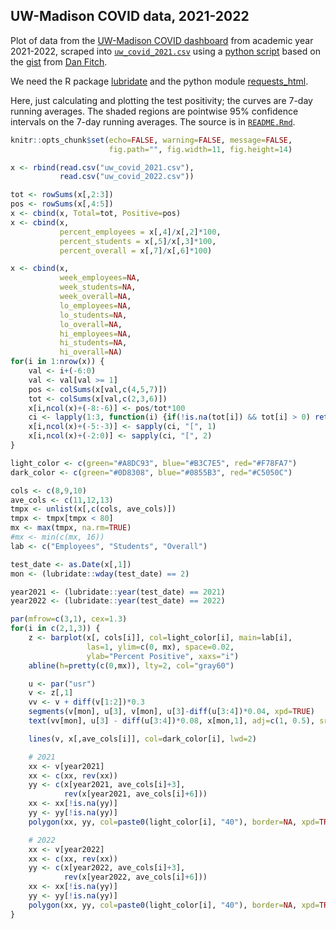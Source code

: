 ## UW-Madison COVID data, 2021-2022

Plot of data from the [UW-Madison COVID
dashboard](https://covidresponse.wisc.edu/dashboard/) from academic year 2021-2022,
scraped into [`uw_covid_2021.csv`](uw_covid_2021.csv) using a
[python script](https://github.com/kbroman/UWCovid2021/blob/main/scrape_data.py)
based on the
[gist](https://gist.github.com/dgfitch/b6ca1cc61b4795e698cefdf672a90f23)
from [Dan Fitch](https://github.com/dgfitch).

We need the R package [lubridate](https://lubridate.tidyverse.org) and
the python module [requests_html](https://pypi.org/project/requests-html/).

Here, just calculating and plotting the test positivity;
the curves are 7-day running averages.
The shaded regions are pointwise 95% confidence intervals on the 7-day
running averages.
The source is in [`README.Rmd`](https://github.com/kbroman/UWCovid2021/blob/main/README.Rmd).

```r
knitr::opts_chunk$set(echo=FALSE, warning=FALSE, message=FALSE,
                      fig.path="", fig.width=11, fig.height=14)
```


```r
x <- rbind(read.csv("uw_covid_2021.csv"),
           read.csv("uw_covid_2022.csv"))

tot <- rowSums(x[,2:3])
pos <- rowSums(x[,4:5])
x <- cbind(x, Total=tot, Positive=pos)
x <- cbind(x,
           percent_employees = x[,4]/x[,2]*100,
           percent_students = x[,5]/x[,3]*100,
           percent_overall = x[,7]/x[,6]*100)

x <- cbind(x,
           week_employees=NA,
           week_students=NA,
           week_overall=NA,
           lo_employees=NA,
           lo_students=NA,
           lo_overall=NA,
           hi_employees=NA,
           hi_students=NA,
           hi_overall=NA)
for(i in 1:nrow(x)) {
    val <- i+(-6:0)
    val <- val[val >= 1]
    pos <- colSums(x[val,c(4,5,7)])
    tot <- colSums(x[val,c(2,3,6)])
    x[i,ncol(x)+(-8:-6)] <- pos/tot*100
    ci <- lapply(1:3, function(i) {if(!is.na(tot[i]) && tot[i] > 0) return(binom.test(pos[i], tot[i])$conf.int*100) else return(c(NA,NA))})
    x[i,ncol(x)+(-5:-3)] <- sapply(ci, "[", 1)
    x[i,ncol(x)+(-2:0)] <- sapply(ci, "[", 2)
}
```



```r
light_color <- c(green="#A8DC93", blue="#B3C7E5", red="#F78FA7")
dark_color <- c(green="#0D8308", blue="#0855B3", red="#C5050C")

cols <- c(8,9,10)
ave_cols <- c(11,12,13)
tmpx <- unlist(x[,c(cols, ave_cols)])
tmpx <- tmpx[tmpx < 80]
mx <- max(tmpx, na.rm=TRUE)
#mx <- min(c(mx, 16))
lab <- c("Employees", "Students", "Overall")

test_date <- as.Date(x[,1])
mon <- (lubridate::wday(test_date) == 2)

year2021 <- (lubridate::year(test_date) == 2021)
year2022 <- (lubridate::year(test_date) == 2022)

par(mfrow=c(3,1), cex=1.3)
for(i in c(2,1,3)) {
    z <- barplot(x[, cols[i]], col=light_color[i], main=lab[i],
                 las=1, ylim=c(0, mx), space=0.02,
                 ylab="Percent Positive", xaxs="i")
    abline(h=pretty(c(0,mx)), lty=2, col="gray60")

    u <- par("usr")
    v <- z[,1]
    vv <- v + diff(v[1:2])*0.3
    segments(v[mon], u[3], v[mon], u[3]-diff(u[3:4])*0.04, xpd=TRUE)
    text(vv[mon], u[3] - diff(u[3:4])*0.08, x[mon,1], adj=c(1, 0.5), srt=45, xpd=TRUE, cex=0.8)

    lines(v, x[,ave_cols[i]], col=dark_color[i], lwd=2)

    # 2021
    xx <- v[year2021]
    xx <- c(xx, rev(xx))
    yy <- c(x[year2021, ave_cols[i]+3],
            rev(x[year2021, ave_cols[i]+6]))
    xx <- xx[!is.na(yy)]
    yy <- yy[!is.na(yy)]
    polygon(xx, yy, col=paste0(light_color[i], "40"), border=NA, xpd=TRUE)

    # 2022
    xx <- v[year2022]
    xx <- c(xx, rev(xx))
    yy <- c(x[year2022, ave_cols[i]+3],
            rev(x[year2022, ave_cols[i]+6]))
    xx <- xx[!is.na(yy)]
    yy <- yy[!is.na(yy)]
    polygon(xx, yy, col=paste0(light_color[i], "40"), border=NA, xpd=TRUE)
}
```
